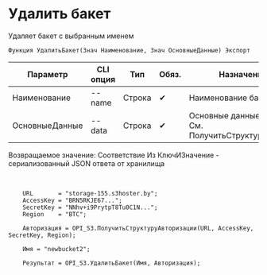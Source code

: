 ﻿---
sidebar_position: 2
---


# Удалить бакет
 Удаляет бакет с выбранным именем



`Функция УдалитьБакет(Знач Наименование, Знач ОсновныеДанные) Экспорт`

  | Параметр | CLI опция | Тип | Обяз. | Назначение |
  |-|-|-|-|-|
  | Наименование | --name | Строка | &#x2714; | Наименование бакета |
  | ОсновныеДанные | --data | Строка | &#x2714; | Основные данные запроса. См. ПолучитьСтруктуруДанных |

  
  Возвращаемое значение:   Соответствие Из КлючИЗначение - сериализованный JSON ответа от хранилища

<br/>




```bsl title="Пример использования для 1С:Предприятие/OneScript"
    URL       = "storage-155.s3hoster.by";
    AccessKey = "BRN5RKJE67...";
    SecretKey = "NNhv+i9PrytpT8Tu0C1N...";
    Region    = "BTC";

    Авторизация = OPI_S3.ПолучитьСтруктуруАвторизации(URL, AccessKey, SecretKey, Region);

    Имя = "newbucket2";

    Результат = OPI_S3.УдалитьБакет(Имя, Авторизация);
```
    




